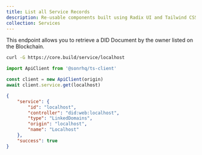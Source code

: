 ```yaml
---
title: List all Service Records
description: Re-usable components built using Radix UI and Tailwind CSS.
collection: Services
---
```


This endpoint allows you to retrieve a DID Document by the owner listed on the Blockchain.

<Row>
  <Col sticky>

<CodeGroup title="Request" tag="GET" label="/id/owner/:owner">

```bash
curl -G https://core.build/service/localhost
```

```js
import ApiClient from '@sonrhq/ts-client'

const client = new ApiClient(origin)
await client.service.get(localhost)
```

</CodeGroup>

```json
{
	"service": {
		"id": "localhost",
		"controller": "did:web:localhost",
		"type": "LinkedDomains",
		"origin": "localhost",
		"name": "Localhost"
	},
	"success": true
}
```
</Col>
</Row>
